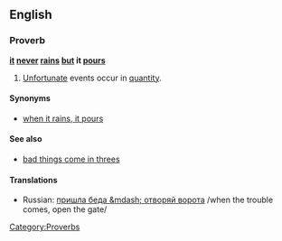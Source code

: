 ==English==
===Proverb===
'''[[it]] [[never]] [[rain]]s [[but]] it [[pour]]s'''
#[[Unfortunate]] events occur in [[quantity]].
====Synonyms====
*[[when it rains, it pours]]
====See also====
*[[bad things come in threes]]
====Translations====
*Russian: [[пришла беда &mdash; отворяй ворота]] /when the trouble comes, open the gate/

[[Category:Proverbs]]